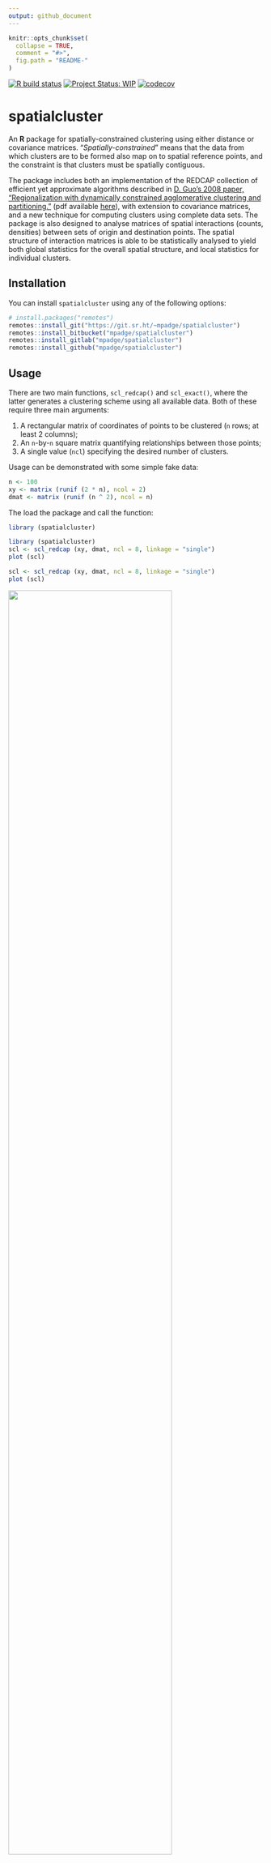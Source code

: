 ```yaml
---
output: github_document
---
```


<!-- README.md is generated from README.Rmd. Please edit that file -->

```r
knitr::opts_chunk$set(
  collapse = TRUE,
  comment = "#>",
  fig.path = "README-"
)
```

[![R build status](https://github.com/mpadge/spatialcluster/workflows/R-CMD-check/badge.svg)](https://github.com/mpadge/spatialcluster/actions?query=workflow%3AR-CMD-check)
[![Project Status: WIP](http://www.repostatus.org/badges/latest/wip.svg)](http://www.repostatus.org/#wip)
[![codecov](https://codecov.io/gh/mpadge/spatialcluster/branch/master/graph/badge.svg)](https://codecov.io/gh/mpadge/spatialcluster)

# spatialcluster

An **R** package for spatially-constrained clustering using either distance or
covariance matrices. "*Spatially-constrained*" means that the data from which
clusters are to be formed also map on to spatial reference points, and the
constraint is that clusters must be spatially contiguous.

The package includes both an implementation of the
REDCAP collection of efficient yet approximate algorithms described in [D. Guo's
2008 paper, "Regionalization with dynamically constrained agglomerative
clustering and
partitioning."](https://www.tandfonline.com/doi/abs/10.1080/13658810701674970)
(pdf available
[here](https://pdfs.semanticscholar.org/ead1/7df8aaa1aed0e433b3ae1ec1ec5c7e785b2b.pdf)),
with extension to covariance matrices, and a new technique for computing
clusters using complete data sets. The package is also designed to analyse
matrices of spatial interactions (counts, densities) between sets of origin and
destination points. The spatial structure of interaction matrices is able to be
statistically analysed to yield both global statistics for the overall spatial
structure, and local statistics for individual clusters.


## Installation

You can install `spatialcluster` using any of the following options:

```r
# install.packages("remotes")
remotes::install_git("https://git.sr.ht/~mpadge/spatialcluster")
remotes::install_bitbucket("mpadge/spatialcluster")
remotes::install_gitlab("mpadge/spatialcluster")
remotes::install_github("mpadge/spatialcluster")
```

## Usage

There are two main functions, `scl_redcap()` and `scl_exact()`, where the latter
generates a clustering scheme using all available data. Both of these require
three main arguments:

1. A rectangular matrix of coordinates of points to be clustered (`n` rows; at
   least 2 columns);
2. An `n`-by-`n` square matrix quantifying relationships between those points;
3. A single value (`ncl`) specifying the desired number of clusters.

Usage can be demonstrated with some simple fake data:
```r
n <- 100
xy <- matrix (runif (2 * n), ncol = 2)
dmat <- matrix (runif (n ^ 2), ncol = n)
```
The load the package and call the function:
```r
library (spatialcluster)
```
```r
library (spatialcluster)
scl <- scl_redcap (xy, dmat, ncl = 8, linkage = "single")
plot (scl)
```

```r
scl <- scl_redcap (xy, dmat, ncl = 8, linkage = "single")
plot (scl)
```
<!-- ![](man/figures/README-plot-single-1.png) -->
<img src="man/figures/README-plot-single-1.png" width = "80%"/>

```r
scl <- scl_redcap (xy, dmat, ncl = 8, linkage = "average")
plot (scl)
```
<!-- ![](man/figures/README-plot-average-1.png) -->
<img src="man/figures/README-plot-average-1.png" width = "80%"/>

```r
scl <- scl_redcap (xy, dmat, ncl = 8, linkage = "complete")
plot (scl)
```
<!-- ![](man/figures/README-plot-complete-1.png) -->
<img src="man/figures/README-plot-complete-1.png" width = "80%"/>

```r
scl <- scl_full (xy, dmat, ncl = 8, linkage = "single")
plot (scl)
```
<!-- ![](man/figures/README-plot-fullsingle-1.png) -->
<img src="man/figures/README-plot-fullsingle-1.png" width = "80%"/>

```r
scl <- scl_full (xy, dmat, ncl = 8, linkage = "average")
plot (scl)
```
<!-- ![](man/figures/README-plot-fullaverage-1.png) -->
<img src="man/figures/README-plot-fullaverage-1.png" width = "80%"/>


This example illustrates the universal danger in all clustering algorithms: they
can not fail to produce results, even when the data fed to them are definitely
devoid of any information as in this example. Clustering algorithms should only
be applied to reflect a very specific hypothesis for why data should be
clustered in the first place; spatial clustering algorithms should only be
applied to reflect two very specific hypothesis for (i) why data should be
clustered at all, and (ii) why those clusters should manifest a spatial
pattern.
